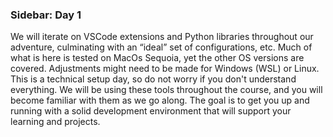 
### Sidebar: Day 1


We will iterate on VSCode extensions and Python libraries throughout our adventure, culminating with an “ideal” set of configurations, etc. Much of what is here is tested on MacOs Sequoia, yet the other OS versions are covered. Adjustments might need to be made for Windows (WSL) or Linux. This is a technical setup day, so do not worry if you don't understand everything. We will be using these tools throughout the course, and you will become familiar with them as we go along. The goal is to get you up and running with a solid development environment that will support your learning and projects.


